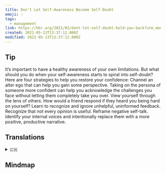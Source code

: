 ```yaml
---
title: Don’t Let Self-Awareness Become Self-Doubt
emoji: 💡
tags:
  - management
link: https://hbr.org/2021/02/dont-let-self-doubt-hold-you-back?utm_medium=email&utm_source=newsletter_daily&utm_campaign=mtod_notactsubs
created: 2021-05-13T13:37:12.000Z
modified: 2021-05-13T13:37:12.000Z
---
```


## Tip

It’s important to have a healthy awareness of your own limitations. But what should you do when your self-awareness starts to spiral into self-doubt? Here are four strategies to help you restore your confidence:
Channel an alter ego that can help you gain some perspective. Taking on the persona of someone more confident can help you acknowledge the challenges you face without letting them completely take you over.
View yourself through the lens of others. How would a friend respond if they heard you being hard on yourself?
Learn to recognize and ignore unhelpful, uninformed feedback. Recognize that not every opinion is useful.
Reframe negative self-talk. Identify your internal voices and intentionally replace them with a more positive, productive narrative.

## Translations

<details>
   <summary>🇨🇳</summary>

</details>

## Mindmap

![]()

